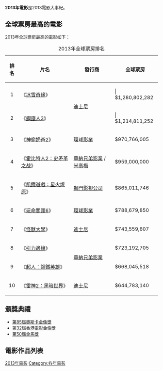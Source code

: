 {{noteTA
|G1=Movie
}}
{{Year_nav_topic6|2013|電影}}

'''2013年電影'''是2013電影大事紀。

== 全球票房最高的電影 ==
{{see also|電影票房冠軍列表索引#2013}}
2013年全球票房最高的電影如下：

{| class="wikitable sortable" style="margin:auto; margin:auto;"
|+2013年全球票房排名
|-
! 排名!! 片名 !! 發行商 !! 全球票房
|-
! style="text-align:center;"| 1
| 《[[冰雪奇缘|冰雪奇缘]]》
| rowspan="2"|[[華特迪士尼工作室電影|迪士尼]]<!--DISTRIBUTOR ONLY-->
| | $1,280,802,282 
|-
! style="text-align:center;"| 2
| 《[[鋼鐵人3|鋼鐵人3]]》
| | $1,214,811,252
|-
! style="text-align:center;"| 3
| 《[[神偷奶爸2|神偷奶爸2]]》
| [[環球影業|環球影業]]<!--DISTRIBUTOR ONLY-->
| $970,766,005
|-
! style="text-align:center;"| 4
| 《[[霍比特人2：史矛革之战|霍比特人2：史矛革之战]]》
| [[華納兄弟影業|華納兄弟影業]] / [[米高梅|米高梅]]
| $959,000,000
|-
! style="text-align:center;"| 5
| 《[[飢餓遊戲：星火燎原_(電影)|飢餓遊戲：星火燎原]]》
| [[獅門影視公司|獅門影視公司]]
| $865,011,746
|-
! style="text-align:center;"| 6
| 《[[玩命關頭6|玩命關頭6]]》
| [[環球影業|環球影業]]
| $788,679,850
|-
! style="text-align:center;"| 7
| 《[[怪獸大學|怪獸大學]]》
| [[華特迪士尼工作室電影|迪士尼]]
| $743,559,607  
|-
! style="text-align:center;"| 8
| 《[[引力邊緣|引力邊緣]]》
| rowspan="2"| [[華納兄弟影業|華納兄弟影業]]
| $723,192,705
|-
! style="text-align:center;"| 9
| 《[[超人：鋼鐵英雄|超人：鋼鐵英雄]]》
| $668,045,518
|-
! style="text-align:center;"| 10
| 《[[雷神2：黑暗世界|雷神2：黑暗世界]]》
| [[華特迪士尼工作室電影|迪士尼]]
| $644,783,140
|}

==頒獎典禮==
*[[第85屆奧斯卡金像獎|第85屆奧斯卡金像獎]]
*[[第32屆香港電影金像獎|第32屆香港電影金像獎]]
*[[第50屆金馬獎|第50屆金馬獎]]

== 電影作品列表 ==
{{maincat|2013年各國或各語言電影作品列表}}

[[Category:2013年電影|]]
[[Category:各年電影|Category:各年電影]]